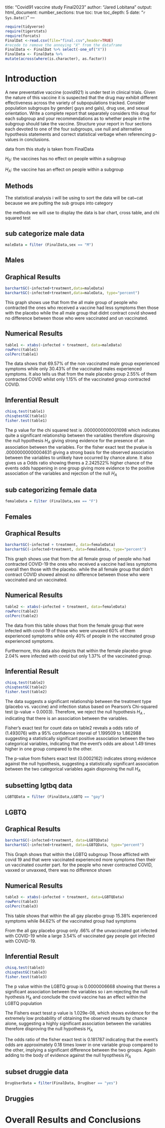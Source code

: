 title: "Covid91 vaccine study Final2023"
author: "Jared Lobitana"
output:
html_document:
number_sections: true
toc: true
toc_depth: 5
date: "`r Sys.Date()`"
---

```r
require(tidyverse)
require(tigerstats)
require(forcats)
FinalDat <-read.csv(file="final.csv",header=TRUE)
#recode to remove the annoying "X" from the dataframe
FinalData <- FinalDat %>% select(-one_of("X"))
FinalData <- FinalData %>%
mutate(across(where(is.character), as.factor))
```

# Introduction

A new preventative vaccine (covid921) is under test in clinical trials.
Given the nature of this vaccine it is suspected that the drug may exhibit
different effectiveness across the variety of subpopulations tracked.
Consider population subgroups by gender( guys and gals), drug use, and
sexual orientation. Write a complete report that separately considers this
drug for each subgroup and your recommendations as to whether people in the
subgroup should take the vaccine. Structure your report in four sections
each devoted to one of the four subgroups, use null and alternative
hypothesis statements and correct statistical verbage when referencing
p-values in conclusions.

data from this study is taken from FinalData


$H_0$: the vaccines has no effect on people within a subgroup

$H_A$: the vaccine has an effect on people within a subgroup


## Methods

The statistical analysis i will be using to sort the data will be cat~cat
because we are putting the sub groups into category



the methods we will use to display the data is bar chart, cross table, and
chi squared test

## sub categorize male data
```r
maleData = filter (FinalData,sex == "M")
```


## Males


## Graphical Results
```r
barchartGC(~infected+treatment,data=maleData)
barchartGC(~infected+treatment,data=maleData, type="percent")

```

This graph shows use that from the all male group of people who contracted
the ones who received a vaccine had less symptoms then those with the
placebo while the all male group that didnt contract covid showed no
difference between those who were vaccinated and un vaccinated.

## Numerical Results

```r
table1 <- xtabs(~infected + treatment, data=maleData)
rowPerc(table1)
colPerc(table1)
```

The data shows that 69.57% of the non vaccinated male group experienced
symptoms while only 30.43% of the vaccinated males experienced symptoms.
It also tells us that from the male placebo group 2.55% of them contracted
COVID whilst only 1.15% of the vaccinated group contracted COVID.

## Inferential Result


```r
chisq.test(table1)
chisqtestGC(table1)
fisher.test(table1)
```

The p value for the chi squared test is .0000000000001098 which indicates quite a significant relationship between the variables therefore disproving the null hypothesis $H_A$ giving strong evidence for the presence of an association between the variables. For the fisher exact test the pvalue is .00000000000004631 giving a strong basis for the observed association between the variables to unlikely have occurred by chance alone. It also gives us a Odds ratio showing theres a 2.242522% higher chance of the events odds happening in one group giving more evidence to the positive association of the variables and rejection of the null $H_A$



## sub categorizing female data

```r
femaleData = filter (FinalData,sex == "F")
```

## Females

## Graphical Results

```r
barchartGC(~infected + treatment, data=femaleData)
barchartGC(~infected+treatment, data=femaleData, type="percent")

```

This graph shows use that from the all female group of people who had contracted COVID-19 the ones who received a vaccine had less symptoms overall then those with the placebo. while the all female group that didn't contract COVID showed almost no difference between those who were vaccinated and un vaccinated.

## Numerical Results

```r
table2 <- xtabs(~infected + treatment, data=femaleData)
rowPerc(table2)
colPerc(table2)
```

The data from this table shows that from the female group that were infected with covid-19 of those who were unvaxed 60% of them experienced symptoms while only 40% of people in the vaccinated group experienced symptoms.

Furthermore, this data also depicts that within the female placebo group 2.04% were infected with covid but only 1.37% of the vaccinated group.

## Inferential Result

```r
chisq.test(table2)
chisqtestGC(table2)
fisher.test(table2)
```

The data suggests a significant relationship between the treatment type (placebo vs. vaccine) and infection status based on Pearson's Chi-squared test (p-value = 0.0003). Therefore, we reject the null hypothesis $H_A$ , indicating that there is an association between the variables.

Fisher's exact test for count data on table2 reveals a odds ratio of (1.493076) with a 95% confidence interval of 1.199509 to 1.862988 suggesting a statistically significant positive association between the two categorical variables, indicating that the event's odds are about 1.49 times higher in one group compared to the other.

The p-value from fishers exact test (0.0002162) indicates strong evidence against the null hypothesis, suggesting a statistically significant association between the two categorical variables again disproving the null $H_A$ 

## subsetting lgtbq data

```r
LGBTQData = filter (FinalData,LGBTQ == "gay")
```
## LGBTQ
## Graphical Results

```r
barchartGC(~infected+treatment, data=LGBTQData)
barchartGC(~infected+treatment, data=LGBTQData, type="percent")

```

This Graph shows that within the LGBTQ subgroup Those afflicted with covid 19 and that were vaccinated experienced more symptoms then their un vaccinated counter part. for the people who never contracted COVID, vaxxed or unvaxxed, there was no difference shown

## Numerical Results

```r
table3 <- xtabs(~infected + treatment, data=LGBTQData)
rowPerc(table3)
colPerc(table3)
```

This table shows that within the all gay placebo group 15.38% experienced symptoms while 84.62% of the vaccinated group had symptoms

From the all gay placebo group only .66% of the unvaccinated got infected with COVID-19 while a large 3.54% of vaccinated gay people got infected with COVID-19.

## Inferential Result
```r
chisq.test(table3)
chisqtestGC(table3)
fisher.test(table3)
```

The p value within the LGBTQ group is 0.0000006668 showing that theres a significant association between the variables so i am rejecting the null hyothesis $H_A$ and conclude the covid vaccine has an effect within the LGBTQ population

The Fishers exact tesst p value is 1.029e-08, which shows evidence for the extremely low probability of obtaining the observed results by chance alone, suggesting a highly significant association between the variables therefore disproving the null hypothesis $H_A$

The odds ratio of the fisher exact test is 0.181787 indicating that the event's odds are approximately 0.18 times lower in one variable group compared to the other, implying a significant difference between the two groups. Again adding to the body of evidence against the null hyopthesis $H_A$

## subset druggie data
```r
DrugUserData = filter(FinalData, DrugUser == "yes")
```
## Druggies


# Overall Results and Conclusions